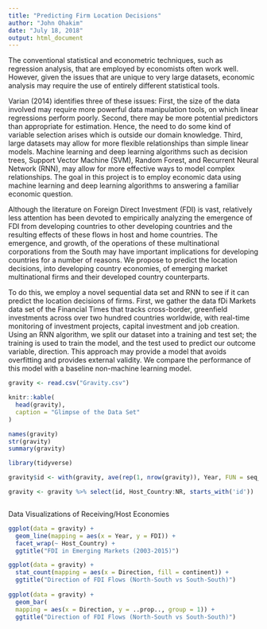 ```yaml
---
title: "Predicting Firm Location Decisions"
author: "John Ohakim"
date: "July 18, 2018"
output: html_document
---
```


 The conventional statistical and econometric techniques, such as regression analysis, that are employed by economists often work well. However, given the issues that are unique to very large datasets, economic analysis may require the use of entirely different statistical tools. 

  Varian (2014) identifies three of these issues: First, the size  of the data involved may require more powerful data manipulation tools, on which linear regressions perform poorly. Second, there may be more potential predictors than appropriate for estimation. Hence, the need to do some kind of variable selection arises which is outside our domain knowledge. Third, large datasets may allow for more flexible relationships than simple linear models. Machine learning and deep learning algorithms such as decision trees, Support Vector Machine (SVM), Random Forest, and Recurrent Neural Network (RNN), may allow for more effective ways to model complex relationships. The goal in this project is to employ economic data using machine learning and deep learning algorithms to answering a familiar economic question. 

  Although the literature on Foreign Direct Investment (FDI) is vast, relatively less attention has been devoted to empirically analyzing the emergence of FDI from developing countries to other developing countries and the resulting effects of these flows in host and home countries. The emergence, and growth, of the operations of these multinational corporations from the South may have important implications for developing countries for a number of reasons. We propose to predict the location decisions, into developing country economies, of emerging market multinational firms and their developed country counterparts. 

  To do this, we employ a novel sequential data set and RNN to see if it can predict the location decisions of firms. First, we gather the data fDi Markets data set of the Financial Times that tracks cross-border, greenfield investments across over two hundred countries worldwide, with real-time monitoring of investment projects, capital investment and job creation. Using an RNN algorithm, we split our dataset into a training and test set; the training is used to train the model, and the test used to predict our outcome variable, direction. This approach may provide a model that avoids overfitting and provides external validity. We compare the performance of this model with a baseline non-machine learning model. 


```r
gravity <- read.csv("Gravity.csv")

knitr::kable(
  head(gravity),
  caption = "Glimpse of the Data Set"
)

names(gravity)
str(gravity)
summary(gravity)

library(tidyverse)

gravity$id <- with(gravity, ave(rep(1, nrow(gravity)), Year, FUN = seq_along))

gravity <- gravity %>% select(id, Host_Country:NR, starts_with('id'))



```



Data Visualizations of Receiving/Host Economies

```r

ggplot(data = gravity) +
  geom_line(mapping = aes(x = Year, y = FDI)) +
  facet_wrap(~ Host_Country) +
  ggtitle("FDI in Emerging Markets (2003-2015)")

ggplot(data = gravity) +
  stat_count(mapping = aes(x = Direction, fill = continent)) +
  ggtitle("Direction of FDI Flows (North-South vs South-South)")
  
ggplot(data = gravity) +
  geom_bar(
  mapping = aes(x = Direction, y = ..prop.., group = 1)) +
  ggtitle("Direction of FDI Flows (North-South vs South-South)")

```
